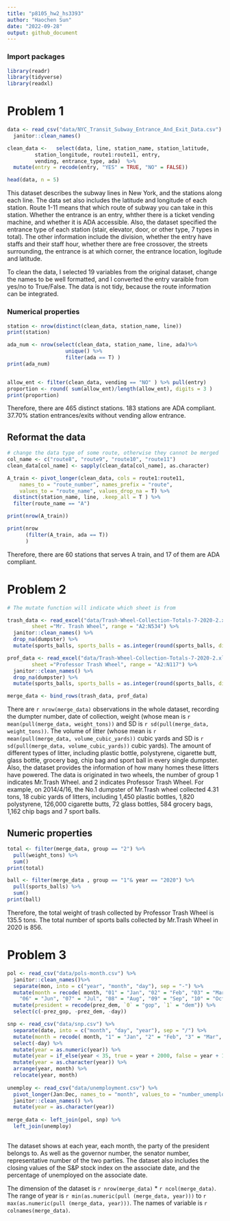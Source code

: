 ```yaml
---
title: "p8105_hw2_hs3393"
author: "Haochen Sun"
date: "2022-09-28"
output: github_document
---
```

### Import packages
```r
library(readr)
library(tidyverse)
library(readxl)
```

# Problem 1
```r
data <- read_csv("data/NYC_Transit_Subway_Entrance_And_Exit_Data.csv") %>% 
  janitor::clean_names()

clean_data <-   select(data, line, station_name, station_latitude,
         station_longitude, route1:route11, entry, 
         vending, entrance_type, ada)  %>% 
  mutate(entry = recode(entry, "YES" = TRUE, "NO" = FALSE))

head(data, n = 5)
```

This dataset describes the subway lines in New York, and the stations along each line. The data set also includes the latitude and longitude of each station. Route 1-11 means that which route of subway you can take in this station. Whether the entrance is an entry, whther there is a ticket vending machine, and whether it is ADA accessible. Also, the dataset specified the entrance type of each station (stair, elevator, door, or other type, 7 types in total). The other information include the division, whether the entry have staffs and their staff hour, whether there are free crossover, the streets surrounding, the entrance is at which corner, the entrance location, logitude and latitude.

To clean the data, I selected 19 variables from the original dataset, change the names to be well formatted, and I converted the entry varaible from yes/no to True/False. The data is not tidy, because the route information can be integrated.

### Numerical properties

```r
station <- nrow(distinct(clean_data, station_name, line))
print(station)

ada_num <- nrow(select(clean_data, station_name, line, ada)%>% 
                   unique() %>% 
                   filter(ada == T) )
print(ada_num)


allow_ent <- filter(clean_data, vending == "NO" ) %>% pull(entry)
proportion <- round( sum(allow_ent)/length(allow_ent), digits = 3 )
print(proportion)

```

Therefore, there are 465 distinct stations. 183 stations are ADA compliant. 37.70% station entrances/exits without vending allow entrance. 

## Reformat the data
```r
# change the data type of some route, otherwise they cannot be merged
col_name <- c("route8", "route9", "route10", "route11")
clean_data[col_name] <- sapply(clean_data[col_name], as.character)

A_train <- pivot_longer(clean_data, cols = route1:route11, 
    names_to = "route_number", names_prefix = "route", 
    values_to = "route_name", values_drop_na = T) %>% 
  distinct(station_name, line, .keep_all = T ) %>% 
  filter(route_name == "A")

print(nrow(A_train))

print(nrow
      (filter(A_train, ada == T))
      )
```

Therefore, there are 60 stations that serves A train, and 17 of them are ADA compliant.

# Problem 2 
```r
# The mutate function will indicate which sheet is from

trash_data <- read_excel("data/Trash-Wheel-Collection-Totals-7-2020-2.xlsx", 
        sheet ="Mr. Trash Wheel", range = "A2:N534") %>%
  janitor::clean_names() %>% 
  drop_na(dumpster) %>% 
  mutate(sports_balls, sports_balls = as.integer(round(sports_balls, digits = 0))) %>% mutate(group = 1 )

prof_data <- read_excel("data/Trash-Wheel-Collection-Totals-7-2020-2.xlsx", 
        sheet ="Professor Trash Wheel", range = "A2:N117") %>%
  janitor::clean_names() %>% 
  drop_na(dumpster) %>% 
  mutate(sports_balls, sports_balls = as.integer(round(sports_balls, digits = 0))) %>% mutate(group = 2)

merge_data <- bind_rows(trash_data, prof_data)
```

There are `r nrow(merge_data)` observations in the whole dataset, recording the dumpter number, date of collection, weight (whose mean is `r mean(pull(merge_data, weight_tons))` and SD is `r sd(pull(merge_data, weight_tons))`. The volume of litter (whose mean is `r mean(pull(merge_data, volume_cubic_yards))` cubic yards and SD is `r sd(pull(merge_data, volume_cubic_yards))` cubic yards). The amount of different types of litter, including plastic bottle, polystyrene, cigarette butt, glass bottle, grocery bag, chip bag and sport ball in every single dumpster. Also, the dataset provides the information of how many homes these litters have powered. The data is originated in two wheels, the number of group 1 indicates Mr.Trash Wheel. and 2 indicates Professor Trash Wheel. For example, on 2014/4/16, the No.1 dumpster of Mr.Trash wheel collected 4.31 tons, 18 cubic yards of litters, including 1,450 plastic bottles, 1,820 polystyrene, 126,000 cigarette butts, 72 glass bottles, 584 grocery bags, 1,162 chip bags and 7 sport balls.

## Numeric properties
```r
total <- filter(merge_data, group == "2") %>%
  pull(weight_tons) %>% 
  sum()
print(total)

ball <- filter(merge_data , group == "1"& year == "2020") %>% 
  pull(sports_balls) %>%
  sum()
print(ball)
```

Therefore, the total weight of trash collected by Professor Trash Wheel is 135.5 tons. The total number of sports balls collected by Mr.Trash Wheel in 2020 is 856.

# Problem 3
```r
pol <- read_csv("data/pols-month.csv") %>%
  janitor::clean_names()%>%
  separate(mon, into = c("year", "month", "day"), sep = "-") %>% 
  mutate(month = recode( month, "01" = "Jan", "02" = "Feb", "03" = "Mar", "04" = "Apr", "05" = "May", 
    "06" = "Jun", "07" = "Jul", "08" = "Aug", "09" = "Sep", "10" = "Oct", "11" = "Nov", "12" = "Dec")) %>% 
  mutate(president = recode(prez_dem, `0` = "gop", `1` = "dem")) %>% 
  select(c(-prez_gop, -prez_dem, -day))

snp <- read_csv("data/snp.csv") %>% 
  separate(date, into = c("month", "day", "year"), sep = "/") %>% 
  mutate(month = recode( month, "1" = "Jan", "2" = "Feb", "3" = "Mar", "4" = "Apr", "5" = "May", "6" = "Jun", "7" = "Jul", "8" = "Aug", "9" = "Sep", "10" = "Oct", "11" = "Nov", "12" = "Dec")) %>%
  select(-day) %>%
  mutate(year = as.numeric(year)) %>% 
  mutate(year = if_else(year < 35, true = year + 2000, false = year + 1900)) %>% 
  mutate(year = as.character(year)) %>%
  arrange(year, month) %>% 
  relocate(year, month)
  
unemploy <- read_csv("data/unemployment.csv") %>%
  pivot_longer(Jan:Dec, names_to = "month", values_to = "number_umemploy") %>%
  janitor::clean_names() %>% 
  mutate(year = as.character(year))
  
merge_data <- left_join(pol, snp) %>% 
  left_join(unemploy) 
  
```

The dataset shows at each year, each month, the party of the president belongs to. As well as the governor number, the senator number, representative number of the two parties. The dataset also includes the closing values of the S&P stock index on the associate date, and the percentage of unemployed on the associate date.

The dimension of the dataset is `r nrow(merge_data)` * `r ncol(merge_data)`. The range of year is  `r min(as.numeric(pull (merge_data, year)))` to `r max(as.numeric(pull (merge_data, year)))`. The names of variable is `r colnames(merge_data)`. 
